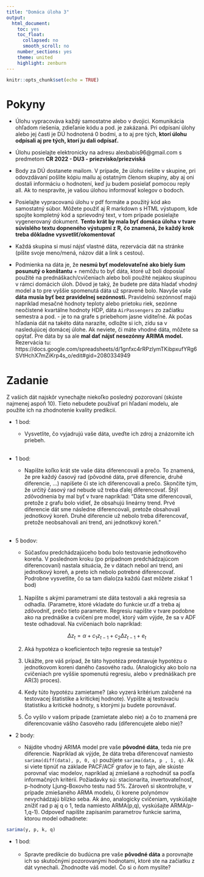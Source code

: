 ```yaml
---
title: "Domáca úloha 3"
output:
  html_document:
    toc: yes
    toc_float:
      collapsed: no
      smooth_scroll: no
    number_sections: yes
    theme: united
    highlight: zenburn
---
```


```r
knitr::opts_chunk$set(echo = TRUE)
```

# Pokyny

* Úlohu vypracováva každý samostatne alebo v dvojici. Komunikácia ohľadom riešenia, zdieľanie kódu a pod. je zakázaná. Pri odpísaní úlohy alebo jej časti je DÚ hodnotená 0 bodmi, a to aj pre tých, **ktorí úlohu odpísali aj pre tých, ktorí ju dali odpísať.**

* Úlohu posielajte elektronicky na adresu alexbabis96@gmail.com s predmetom **CR 2022 - DU3 - priezvisko/priezviská** 

* Body za DÚ dostanete mailom. V prípade, že úlohu riešite v skupine, pri odovzdávaní pošlite kópiu mailu aj ostatným členom skupiny, aby aj oni dostali informáciu o hodnotení, keď ju budem posielať pomocou reply all. Ak to nespravíte, je vašou úlohou informovať kolegov o bodoch.

* Posielajte vypracovanú úlohu v pdf formáte a použitý kód ako samostatný súbor. Môžete použiť aj R markdown s HTML výstupom, kde spojíte kompletný kód a sprievodný text, v tom prípade posielajte vygenerovaný dokument. **Tento krát by mala byť domáca úloha v tvare súvislého textu dopneného výstupmi z R, čo znamená, že každý krok treba dôkladne vysvetliť/okomentovať**

* Každá skupina si musí nájsť vlastné dáta, rezervácia dát na stránke (píšte svoje meno/mená, názov dát a link s cestou). 

+ Podmienka na dáta je, že **nesmú byť modelovateľné ako biely šum posunutý o konštantu** + nemôžu to byť dáta, ktoré už boli doposiaľ použité na prednáškach/cvičeniach alebo boli použité nejakou skupinou v rámci domácich úloh. Dôvod je taký, že budete pre dáta hladať vhodný model a to pre vyššie spomenutá dáta už spravené bolo. Navyše vaše **dáta musia byť bez pravidelnej sezónnosti.** Pravidelnú sezónnosť majú napríklad mesačné hodnoty teploty alebo prietoku riek, sezónne neočistené kvartálne hodnoty HDP, dáta `AirPassengers` zo začiatku semestra a pod. - je to na grafe s priebehom jasne viditeľné. Ak počas hľadania dát na takéto dáta narazíte, odložte si ich, zídu sa v nasledujúcej domácej úlohe. Ak neviete, či máte vhodné dáta, môžete sa opýtať. Pre dáta by sa ale **mal dať nájsť nesezónny ARIMA model.** Rezervácia tu: https://docs.google.com/spreadsheets/d/1gnfxc4rRPzlymTKibpxufYRg6SVtHchX7mZiKrp4s_o/edit#gid=2080334949

# Zadanie
Z vašich dát najskôr vynechajte niekoľko posledný pozorovaní (skúste najmenej aspoň 10). Tieto nebudete používať pri hľadaní modelu, ale použite ich na zhodnotenie kvality predikcií.

+ 1 bod:

  + Vysvetlite, čo vyjadrujú vaše dáta, uveďte ich zdroj a znázornite ich priebeh.\
  \
+ 1 bod:

  + Napíšte koľko krát ste vaše dáta diferencovali a prečo. To znamená, že pre každý časový rad (pôvodné dáta, prvé diferencie, druhé diferencie, ...) napíšete či ste ich diferencovali a prečo. Skončíte tým, že určitý časový rad nebude už treba ďalej diferencovať. Štýl zdôvodnenia by mal byť v tvare napríklad: "Dáta sme diferencovali, pretože z grafu bolo vidieť, že obsahujú lineárny trend. Prvé diferencie dát sme následne diferencovali, pretože obsahovali jednotkový koreň. Druhé diferencie už nebolo treba diferencovať, pretože neobsahovali ani trend, ani jednotkový koreň."\
  \
+ 5 bodov: 

  + Súčasťou predchádzajúceho bodu bolo testovanie jednotkového koreňa. V poslednom kroku (po prípadnom predchádzajúcom diferencovaní) nastala situácia, že v dátach nebol ani trend, ani jednotkový koreň, a preto ich nebolo potrebné diferencovať. Podrobne vysvetlite, čo sa tam dialo(za každú čast môžete získať 1 bod)\
  \
  1. Napíšte s akými parametrami ste dáta testovali a aká regresia sa odhadla. (Parametre, ktoré vkladate do funkcie ur.df a treba aj zdôvodniť, prečo tieto parametre. Regresiu napíšte v tvare podobne ako na prednáške a cvičení pre model, ktorý vám výjde, že sa v ADF teste odhadoval. Na cvičeniach bolo napríklad:
  
  $$ \Delta z_{t} = \alpha + c_{1}z_{t-1}+c_{2}\Delta z_{t-1} + e_{t}$$
  
  2. Aká hypotéza o koeficientoch tejto regresie sa testuje?
  
  3. Ukážte, pre váš prípad, že táto hypotéza predstavuje hypotézu o jednotkovom koreni daného časového radu. (Analogicky ako bolo na cvičeniach pre vyššie spomenutú regresiu, alebo v prednáškach pre AR(3) proces).
  
  4. Kedy túto hypotézu zamietame? (ako vyzerá kritérium založené na testovacej štatistike a kritickej hodnote). Vypíšte aj testovaciu štatistiku a kritické hodnoty, s ktorými ju budete porovnávať.
  
  5. Čo vyšlo v vašom prípade (zamietate alebo nie) a čo to znamená pre diferencovanie vášho časového radu (diferencujete alebo nie)?
  
+ 2 body: 

  + Nájdite vhodný ARIMA model pre vaše **pôvodné dáta**, teda nie pre diferencie. Napríklad ak výjde, že dáta treba diferencovať namiesto `sarima(diff(data), p, 0, q)` použijete `sarima(data, p , 1, q)`. Ak si viete tipnúť na základe PACF/ACF grafov je to fajn, ale skúste porovnať viac modelov, napríklad aj zmiešané a rozhodnúť sa podľa informačných kritérií. Požiadavky sú: stacionarita, invertovateľnosť, p-hodnoty Ljung-Boxovho testu nad 5%. Zároveň si skontrolujte, v prípade zmiešaného ARMA modelu, či korene polynómov nevychádzajú blízko seba. Ak áno, analogicky cvičeniam, vyskúšajte znížiť rad p aj q o 1, teda namiesto ARMA(p,q), vyskúšajte ARMA(p-1,q-1). Odpoveď napíšte zapísaním parametrov funkcie sarima, ktorou model odhadnete:

```r
sarima(y, p, k, q)
```

+ 1 bod: \
\
  + Spravte predikcie do budúcna pre vaše **pôvodné dáta** a porovnajte ich so skutočnými pozorovanými hodnotami, ktoré ste na začiatku z dát vynechali. Zhodnodte váš model. Čo si o ňom myslíte?

  